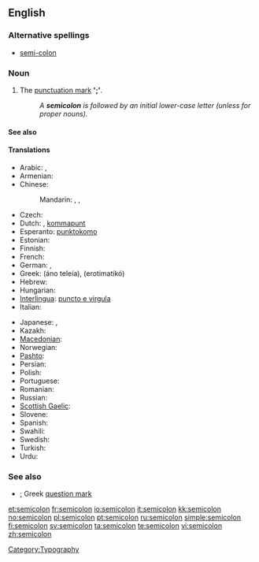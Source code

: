 ==English==

===Alternative spellings===
* [[semi-colon]]

===Noun===
{{en-noun}}

# The [[punctuation mark]] ''' '[[;]]' '''.
#: ''A '''semicolon''' is followed by an initial lower-case letter (unless for proper nouns).''

====See also====
{{punctuation}}

====Translations====
{{trans-top|punctuation mark ';'}}
* Arabic: {{t-|ar|؛}},  {{t|ar|فاصلة منقوطة|f|tr=faaSila manquuTa}}
* Armenian: {{t-|hy|կետ-ստորակետ|tr=ket-storaket}}
* Chinese:
*: Mandarin: {{t|cmn|分號|sc=Hani}},  {{t|cmn|分号|tr=fēnhào|sc=Hani}},  {{t-|cmn|；|sc=Hani}}
* Czech: {{t-|cs|středník|m}}
* Dutch: {{t+|nl|puntkomma|m|f|n}}, [[kommapunt]]
* Esperanto: [[punktokomo]]
* Estonian: {{t|et|semikoolon}}
* Finnish: {{t+|fi|puolipiste}}
* French: {{t+|fr|point-virgule|m}}
* German: {{t+|de|Strichpunkt|m}}, {{t+|de|Semikolon|n}}
* Greek: {{t-|el|άνω τελεία|f}} (áno teleía),  {{qualifier|in relevance to the Greek language}} {{t+|el|ερωτηματικό|n}} (erotimatikó)
* Hebrew: {{t+|he|נקודה ופסיק}}
* Hungarian: {{t-|hu|pontosvessző}}
* [[Interlingua]]: [[puncto e virgula]]
* Italian: {{t|it|punto e virgola|m}}
{{trans-mid}}
* Japanese: {{t|ja|セミコロン|tr=semikoron}},  {{t-|ja|；}}
* Kazakh: {{t|kk|нүктелі үтір|sc=Cyrl|xs=Kazakh}}
* [[Macedonian]]: {{t|mk|точка-запирка|f|tr=tóčka-zápirka}}
* Norwegian: {{t-|no|semikolon|c}}
* [[Pashto]]: {{t-|ps|؛|sc=ps-Arab|xs=Pashto}}
* Persian: {{t-|fa|؛|xs=Persian}}
* Polish: {{t+|pl|średnik|m}}
* Portuguese: {{t|pt|ponto-e-vírgula|m}}
* Romanian: {{t-|ro|punct şi virgulă}}
* Russian: {{t+|ru|точка с запятой|f|tr=tóčka s zapjatój}}
* [[Scottish Gaelic]]: {{t-|gd|leth-chòilean|m|xs=Scottish Gaelic}}
* Slovene: {{t+|sl|podpičje|n}}
* Spanish: {{t-|es|punto y coma|m}}
* Swahili: {{t|sw|alama ya nuktamkato|xs=Swahili}}
* Swedish: {{t+|sv|semikolon|c}}
* Turkish: {{t+|tr|noktalı virgül}}
* Urdu: {{t-|ur|؛|xs=Urdu}}
{{trans-bottom}}

===See also===
* [[;]] Greek [[question mark]]

[[Category:Typography]]

[[et:semicolon]]
[[fr:semicolon]]
[[io:semicolon]]
[[it:semicolon]]
[[kk:semicolon]]
[[no:semicolon]]
[[pl:semicolon]]
[[pt:semicolon]]
[[ru:semicolon]]
[[simple:semicolon]]
[[fi:semicolon]]
[[sv:semicolon]]
[[ta:semicolon]]
[[te:semicolon]]
[[vi:semicolon]]
[[zh:semicolon]]